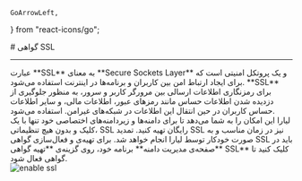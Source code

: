     GoArrowLeft,
} from "react-icons/go";


<Layout>
<Head>
<title>مستندات تهیه گواهی SSL برای دامنه - لیارا</title>
<meta property="og:title" content="مستندات خدمات رایانش ابری لیارا" />
<meta property="og:description" content="مستندات مربوط به نحوه تهیه گواهی SSL در لیارا"  />
<meta property="og:image" content="https://media.liara.ir/logos/liara-poster.jpg" />
</Head>
# گواهی SSL

<hr className="mb-2" />
عبارت **SSL** به معنای **Secure Sockets Layer** و یک پروتکل امنیتی است که برای ایجاد ارتباط امن بین کاربران و برنامه‌ها در اینترنت استفاده می‌شود. **SSL** برای رمزنگاری اطلاعات ارسالی بین مرورگر کاربر و سرور، به منظور جلوگیری از دزدیده شدن اطلاعات حساس مانند رمزهای عبور، اطلاعات مالی، و سایر اطلاعات حساس کاربران در حین انتقال این اطلاعات در شبکه‌های غیرامن.
استفاده می‌شود.

<Section id="use-ssl" title="تهیه گواهی SSL در لیارا" />
لیارا این امکان را به شما می‌دهد تا برای دامنه‌ها و زیردامنه‌های اختصاصی‌ خود تنها با یک کلیک و بدون هیچ تنظیماتی، SSL رایگان تهیه کنید. تمدید SSL نیز در زمان مناسب و به صورت خودکار توسط لیارا انجام خواهد شد.
برای تهیه‌ی و فعال‌سازی گواهی SSL باید در **صفحه‌ی مدیریت دامنه** برنامه خود، روی گزینه‌ی **تهیه گواهی SSL** کلیک کنید تا گواهی فعال شود.
<div className="h-4" />
<img src="https://media.liara.ir/docs/enable-ssl-domain.gif" alt="enable ssl"/>

</Layout>